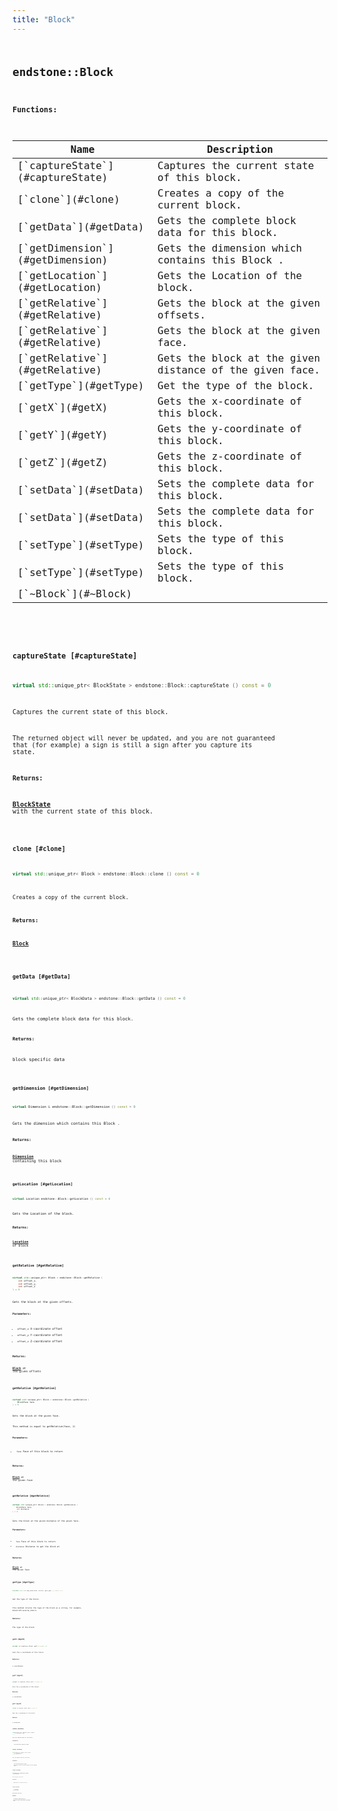 ```yaml
---
title: "Block"
---
```


## <code className="doc-symbol doc-symbol-class"/> endstone::Block

















**Functions:**

<table>
<thead>
   <tr>
      <th>Name</th>
      <th>Description</th>
   </tr>
</thead>
<tbody>
<tr key="classendstone_1_1_block_1a95bac5d6f459fcfe924ba470d9b9da81">
    <td>[`captureState`](#captureState)</td>
    <td>Captures the current state of this block.</td>
</tr>
<tr key="classendstone_1_1_block_1acf80e005f3032354d7cd7ed0057be6e7">
    <td>[`clone`](#clone)</td>
    <td>Creates a copy of the current block.</td>
</tr>
<tr key="classendstone_1_1_block_1a5293fd07d6c423a5a7132944eec13282">
    <td>[`getData`](#getData)</td>
    <td>Gets the complete block data for this block.</td>
</tr>
<tr key="classendstone_1_1_block_1a8d18ed25f0fc34c51152ec0a1dd09854">
    <td>[`getDimension`](#getDimension)</td>
    <td>Gets the dimension which contains this Block .</td>
</tr>
<tr key="classendstone_1_1_block_1a19e164bc3cf23481d01886dfeda41c85">
    <td>[`getLocation`](#getLocation)</td>
    <td>Gets the Location of the block.</td>
</tr>
<tr key="classendstone_1_1_block_1ade7ede2f68266c797efbb8b5a237304b">
    <td>[`getRelative`](#getRelative)</td>
    <td>Gets the block at the given offsets.</td>
</tr>
<tr key="classendstone_1_1_block_1ae60ad017cb35887e0cad09c2d76b354b">
    <td>[`getRelative`](#getRelative)</td>
    <td>Gets the block at the given face.</td>
</tr>
<tr key="classendstone_1_1_block_1a360bc161449ffdd18506c4775408af14">
    <td>[`getRelative`](#getRelative)</td>
    <td>Gets the block at the given distance of the given face.</td>
</tr>
<tr key="classendstone_1_1_block_1a990361ef55dd7f6c01bf463d0c4206ef">
    <td>[`getType`](#getType)</td>
    <td>Get the type of the block.</td>
</tr>
<tr key="classendstone_1_1_block_1a1ec1fc7c6fe1aab63db232b0f0684c76">
    <td>[`getX`](#getX)</td>
    <td>Gets the x-coordinate of this block.</td>
</tr>
<tr key="classendstone_1_1_block_1a390b31ef485c4b5176842bd3a59b01bc">
    <td>[`getY`](#getY)</td>
    <td>Gets the y-coordinate of this block.</td>
</tr>
<tr key="classendstone_1_1_block_1a9509b72c86339e30a4b50567f6d5279c">
    <td>[`getZ`](#getZ)</td>
    <td>Gets the z-coordinate of this block.</td>
</tr>
<tr key="classendstone_1_1_block_1a7f24c60e47c3bcd49f0b1122b80b7b47">
    <td>[`setData`](#setData)</td>
    <td>Sets the complete data for this block.</td>
</tr>
<tr key="classendstone_1_1_block_1a4dbd6ae72829e456925cc5a86d93ea42">
    <td>[`setData`](#setData)</td>
    <td>Sets the complete data for this block.</td>
</tr>
<tr key="classendstone_1_1_block_1afc6493c7fae9703684a17ebcc6c92a32">
    <td>[`setType`](#setType)</td>
    <td>Sets the type of this block.</td>
</tr>
<tr key="classendstone_1_1_block_1a6235d565c41138ea5ed584250d84617f">
    <td>[`setType`](#setType)</td>
    <td>Sets the type of this block.</td>
</tr>
<tr key="classendstone_1_1_block_1a8a7ea0b990c4c610f75cf53bd5c6647b">
    <td>[`~Block`](#~Block)</td>
    <td></td>
</tr>
</tbody>
</table>

### <code className="doc-symbol doc-symbol-function"/> captureState [#captureState]

```cpp
virtual std::unique_ptr< BlockState > endstone::Block::captureState () const = 0
```

Captures the current state of this block.

The returned object will never be updated, and you are not guaranteed that (for example) a sign is still a sign after you capture its state.




**Returns:**

[**BlockState**](classendstone_1_1_block_state.md) with the current state of this block. 





        
### <code className="doc-symbol doc-symbol-function"/> clone [#clone]

```cpp
virtual std::unique_ptr< Block > endstone::Block::clone () const = 0
```

Creates a copy of the current block.



**Returns:**

[**Block**](classendstone_1_1_block.md) 





        
### <code className="doc-symbol doc-symbol-function"/> getData [#getData]

```cpp
virtual std::unique_ptr< BlockData > endstone::Block::getData () const = 0
```

Gets the complete block data for this block.



**Returns:**

block specific data 





        
### <code className="doc-symbol doc-symbol-function"/> getDimension [#getDimension]

```cpp
virtual Dimension & endstone::Block::getDimension () const = 0
```

Gets the dimension which contains this Block .



**Returns:**

[**Dimension**](classendstone_1_1_dimension.md) containing this block 





        
### <code className="doc-symbol doc-symbol-function"/> getLocation [#getLocation]

```cpp
virtual Location endstone::Block::getLocation () const = 0
```

Gets the Location of the block.



**Returns:**

[**Location**](classendstone_1_1_location.md) of block 





        
### <code className="doc-symbol doc-symbol-function"/> getRelative [#getRelative]

```cpp
virtual std::unique_ptr< Block > endstone::Block::getRelative (
    int offset_x,
    int offset_y,
    int offset_z
) = 0
```

Gets the block at the given offsets.



**Parameters:**


* `offset_x` X-coordinate offset 
* `offset_y` Y-coordinate offset 
* `offset_z` Z-coordinate offset 



**Returns:**

[**Block**](classendstone_1_1_block.md) at the given offsets 





        
### <code className="doc-symbol doc-symbol-function"/> getRelative [#getRelative]

```cpp
virtual std::unique_ptr< Block > endstone::Block::getRelative (
    BlockFace face
) = 0
```

Gets the block at the given face.

This method is equal to getRelative(face, 1)




**Parameters:**


* `face` Face of this block to return 



**Returns:**

[**Block**](classendstone_1_1_block.md) at the given face 





        
### <code className="doc-symbol doc-symbol-function"/> getRelative [#getRelative]

```cpp
virtual std::unique_ptr< Block > endstone::Block::getRelative (
    BlockFace face,
    int distance
) = 0
```

Gets the block at the given distance of the given face.



**Parameters:**


* `face` Face of this block to return 
* `distance` Distance to get the block at 



**Returns:**

[**Block**](classendstone_1_1_block.md) at the given face 





        
### <code className="doc-symbol doc-symbol-function"/> getType [#getType]

```cpp
virtual std::string endstone::Block::getType () const = 0
```

Get the type of the block.

This method returns the type of the block as a string, for example, minecraft:acacia\_stairs.




**Returns:**

The type of the block. 





        
### <code className="doc-symbol doc-symbol-function"/> getX [#getX]

```cpp
virtual int endstone::Block::getX () const = 0
```

Gets the x-coordinate of this block.



**Returns:**

x-coordinate 





        
### <code className="doc-symbol doc-symbol-function"/> getY [#getY]

```cpp
virtual int endstone::Block::getY () const = 0
```

Gets the y-coordinate of this block.



**Returns:**

x-coordinate 





        
### <code className="doc-symbol doc-symbol-function"/> getZ [#getZ]

```cpp
virtual int endstone::Block::getZ () const = 0
```

Gets the z-coordinate of this block.



**Returns:**

x-coordinate 





        
### <code className="doc-symbol doc-symbol-function"/> setData [#setData]

```cpp
virtual Result< void > endstone::Block::setData (
    const BlockData & data
) = 0
```

Sets the complete data for this block.



**Parameters:**


* `data` new block specific data 




        
### <code className="doc-symbol doc-symbol-function"/> setData [#setData]

```cpp
virtual Result< void > endstone::Block::setData (
    const BlockData & data,
    bool apply_physics
) = 0
```

Sets the complete data for this block.



**Parameters:**


* `data` new block specific data 
* `apply_physics` False to cancel physics on the changed block. 




        
### <code className="doc-symbol doc-symbol-function"/> setType [#setType]

```cpp
virtual Result< void > endstone::Block::setType (
    std::string type
) = 0
```

Sets the type of this block.



**Parameters:**


* `type` Material to change this block to 




        
### <code className="doc-symbol doc-symbol-function"/> setType [#setType]

```cpp
virtual Result< void > endstone::Block::setType (
    std::string type,
    bool apply_physics
) = 0
```

Sets the type of this block.



**Parameters:**


* `type` Material to change this block to 
* `apply_physics` False to cancel physics on the changed block. 




        